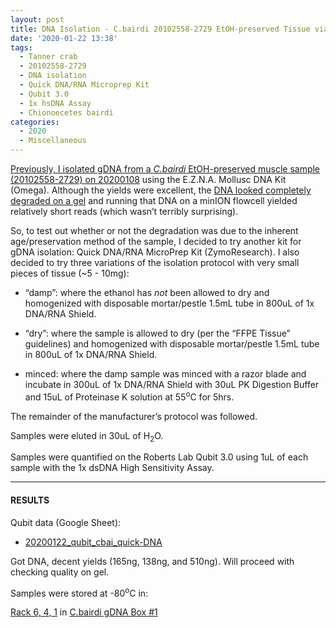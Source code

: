 ```yaml
---
layout: post
title: DNA Isolation - C.bairdi 20102558-2729 EtOH-preserved Tissue via Three Variations Using Quick DNA-RNA MicroPrep Kit
date: '2020-01-22 13:38'
tags:
  - Tanner crab
  - 20102558-2729
  - DNA isolation
  - Quick DNA/RNA Microprep Kit
  - Qubit 3.0
  - 1x hsDNA Assay
  - Chionoecetes bairdi
categories:
  - 2020
  - Miscellaneous
---
```

[Previously, I isolated gDNA from a _C.bairdi_ EtOH-preserved muscle sample (20102558-2729) on 20200108](https://robertslab.github.io/sams-notebook/2020/01/08/DNA-Isolation-and-Quantification-C.bairdi-gDNA-from-EtOH-Preserved-Tissue.html) using the E.Z.N.A. Mollusc DNA Kit (Omega). Although the yields were excellent, the [DNA looked completely degraded on a gel](https://robertslab.github.io/sams-notebook/2020/01/09/DNA-Quality-Assessment-Agarose-Gel-and-NanoDrop-on-C.bairdi-gDNA.html) and running that DNA on a minION flowcell yielded relatively short reads (which wasn't terribly surprising).

So, to test out whether or not the degradation was due to the inherent age/preservation method of the sample, I decided to try another kit for gDNA isolation: Quick DNA/RNA MicroPrep Kit (ZymoResearch). I also decided to try three variations of the isolation protocol with very small pieces of tissue (~5 - 10mg):

- "damp": where the ethanol has _not_ been allowed to dry and homogenized with disposable mortar/pestle 1.5mL tube in 800uL of 1x DNA/RNA Shield.

- "dry": where the sample is allowed to dry (per the "FFPE Tissue" guidelines) and homogenized with disposable mortar/pestle 1.5mL tube in 800uL of 1x DNA/RNA Shield.

- minced: where the damp sample was minced with a razor blade and incubate in 300uL of 1x DNA/RNA Shield with 30uL PK Digestion Buffer and 15uL of Proteinase K solution at 55<sup>o</sup>C for 5hrs.

The remainder of the manufacturer's protocol was followed.

Samples were eluted in 30uL of H<sub>2</sub>O.

Samples were quantified on the Roberts Lab Qubit 3.0 using 1uL of each sample with the 1x dsDNA High Sensitivity Assay.

---

#### RESULTS

Qubit data (Google Sheet):

- [20200122_qubit_cbai_quick-DNA](https://docs.google.com/spreadsheets/d/1YXFRzvqTXIQ8cvZ77sRdlwllQad1s8UIUlmispuPZ6A/edit?usp=sharing)

Got DNA, decent yields (165ng, 138ng, and 510ng). Will proceed with checking quality on gel.

Samples were stored at -80<sup>o</sup>C in:

[Rack 6, 4, 1](http://b.link/srlab-80C) in [C.bairdi gDNA Box #1](https://docs.google.com/spreadsheets/d/1D09mPvwDReuUNR36p_BrlrNfev_Ko1F83W4EKdAO6bk/edit?usp=sharing)
